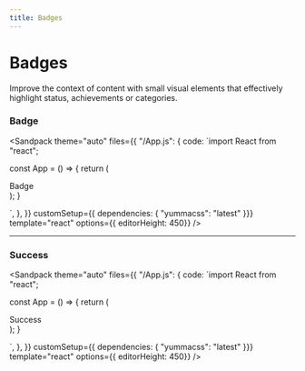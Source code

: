 ```yaml
---
title: Badges
---
```



# Badges

Improve the context of content with small visual elements that effectively highlight status, achievements or categories.

### Badge

<Sandpack
  theme="auto"
  files={{
    "/App.js": {
code: `import React from "react";

const App = () => {
   return (
      <div className="ins h-1/1">
         <span class="badge-black mr-1 t-white">Badge</span>
      </div>
   );
}

`,
},
  }}
customSetup={{ dependencies: { "yummacss": "latest" }}}
 template="react"
 options={{ editorHeight: 450}}
/>

---

### Success

<Sandpack
  theme="auto"
  files={{
    "/App.js": {
code: `import React from "react";

const App = () => {
   return (
      <div className="ins h-1/1">
         <span class="badge-d-green-2 mr-1 t-white">Success</span>
      </div>
   );
}

`,
},
  }}
customSetup={{ dependencies: { "yummacss": "latest" }}}
 template="react"
 options={{ editorHeight: 450}}
/>
